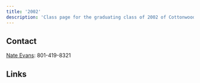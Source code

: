 ```yaml
---
title: '2002'
description: 'Class page for the graduating class of 2002 of Cottonwood High School.'
---
```


## Contact

[Nate Evans](mailto:nate@thearbiter.net): 801-419-8321

## Links


<CardGrid>
  <LinkCard
    title="Class of 2002 Facebook"
    href="https://www.facebook.com/groups/44549574874/"
    description="Official Facebook group of the class of '02."
  />
  <LinkCard
    title="Official Website"
    href="https://chs02.wordpress.com/"
    description="Official website of the class of '02."
  />
</CardGrid>
